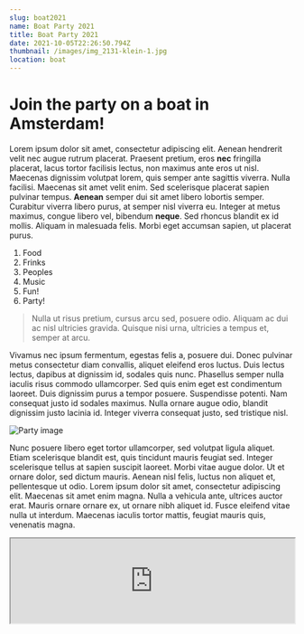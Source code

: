 ```yaml
---
slug: boat2021
name: Boat Party 2021
title: Boat Party 2021
date: 2021-10-05T22:26:50.794Z
thumbnail: /images/img_2131-klein-1.jpg
location: boat
---
```

# Join the party on a boat in Amsterdam!

Lorem ipsum dolor sit amet, consectetur adipiscing elit. Aenean hendrerit velit nec augue rutrum placerat. Praesent pretium, eros **nec** fringilla placerat, lacus tortor facilisis lectus, non maximus ante eros ut nisl. Maecenas dignissim volutpat lorem, quis semper ante sagittis viverra. Nulla facilisi. Maecenas sit amet velit enim. Sed scelerisque placerat sapien pulvinar tempus. **Aenean** semper dui sit amet libero lobortis semper. Curabitur viverra libero purus, at semper nisl viverra eu. Integer at metus maximus, congue libero vel, bibendum **neque**. Sed rhoncus blandit ex id mollis. Aliquam in malesuada felis. Morbi eget accumsan sapien, ut placerat purus.

1. Food
2. Frinks
3. Peoples
4. Music
5. Fun!
6. Party!

> Nulla ut risus pretium, cursus arcu sed, posuere odio. Aliquam ac dui ac nisl ultricies gravida. Quisque nisi urna, ultricies a tempus et, semper at arcu.

Vivamus nec ipsum fermentum, egestas felis a, posuere dui. Donec pulvinar metus consectetur diam convallis, aliquet eleifend eros luctus. Duis lectus lectus, dapibus at dignissim id, sodales quis nunc. Phasellus semper nulla iaculis risus commodo ullamcorper. Sed quis enim eget est condimentum laoreet. Duis dignissim purus a tempor posuere. Suspendisse potenti. Nam consequat justo id sodales maximus. Nulla ornare augue odio, blandit dignissim justo lacinia id. Integer viverra consequat justo, sed tristique nisl.

![Party image](/images/party-in-amsterdam-lead.jpg "Last years party!")

Nunc posuere libero eget tortor ullamcorper, sed volutpat ligula aliquet. Etiam scelerisque blandit est, quis tincidunt mauris feugiat sed. Integer scelerisque tellus at sapien suscipit laoreet. Morbi vitae augue dolor. Ut et ornare dolor, sed dictum mauris. Aenean nisl felis, luctus non aliquet et, pellentesque ut odio. Lorem ipsum dolor sit amet, consectetur adipiscing elit. Maecenas sit amet enim magna. Nulla a vehicula ante, ultrices auctor erat. Mauris ornare ornare ex, ut ornare nibh aliquet id. Fusce eleifend vitae nulla ut interdum. Maecenas iaculis tortor mattis, feugiat mauris quis, venenatis magna.

<iframe class='instagram-post' src="https://www.instagram.com/p/CZUKjFDjhcc/embed/captioned/" width="100%" frameBorder='1'><InstagramEmbed/> </iframe>
